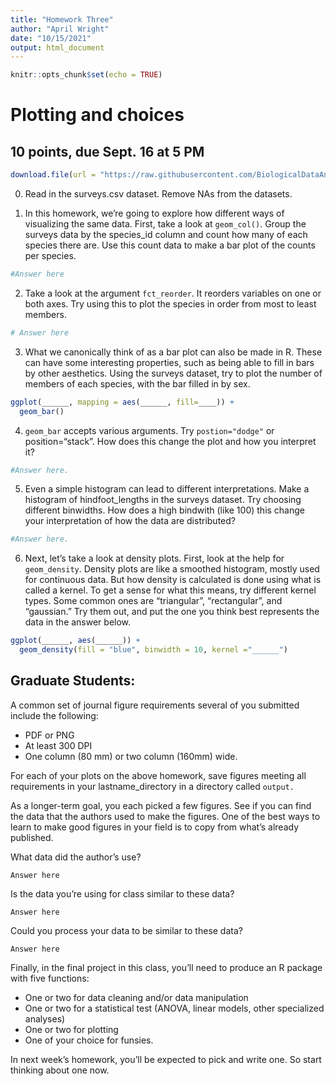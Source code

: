 ```yaml
---
title: "Homework Three"
author: "April Wright"
date: "10/15/2021"
output: html_document
---
```


```r
knitr::opts_chunk$set(echo = TRUE)
```

# Plotting and choices

## 10 points, due Sept. 16 at 5 PM

```r
download.file(url = "https://raw.githubusercontent.com/BiologicalDataAnalysis2019/2022/main/vignettes/homework_3.Rmd", destfile = "/cloud/project/homeworks/homework_3.Rmd")
```

0. Read in the surveys.csv dataset. Remove NAs from the datasets.

1. In this homework, we're going to explore how different ways of visualizing the same data. First, take a look at `geom_col()`. Group the surveys data by the species_id column and count how many of each species there are. Use this count data to make a bar plot of the counts per species. 

```r
#Answer here

```
2. Take a look at the argument `fct_reorder`. It reorders variables on one or both axes. Try using this to plot the species in order from most to least members.

```r
# Answer here
```


3. What we canonically think of as a bar plot can also be made in R. These can have some interesting properties, such as being able to fill in bars by other aesthetics. Using the surveys dataset, try to plot the number of members of each species, with the bar filled in by sex.

```r
ggplot(______, mapping = aes(______, fill=____)) +
  geom_bar()

```


4. `geom_bar` accepts various arguments. Try `postion="dodge"` or position="stack". How does this change the plot and how you interpret it? 


```r

#Answer here.
```


5. Even a simple histogram can lead to different interpretations. Make a histogram of hindfoot_lengths in the surveys dataset. Try choosing different binwidths. How does a high bindwith (like 100) this change your interpretation of how the data are distributed? 

```r
#Answer here.
```


6. Next, let's take a look at density plots. First, look at the help for `geom_density`. Density plots are like a smoothed histogram, mostly used for continuous data. But how density is calculated is done using what is called a kernel. To get a sense for what this means, try different kernel types. Some common ones are "triangular", "rectangular", and "gaussian." Try them out, and put the one you think best represents the data in the answer below.


```r

ggplot(______, aes(______)) +
  geom_density(fill = "blue", binwidth = 10, kernel ="______")

```

## Graduate Students:

A common set of journal figure requirements several of you submitted include the following: 

+ PDF or PNG
+ At least 300 DPI
+ One column (80 mm) or two column (160mm) wide.

For each of your plots on the above homework, save figures meeting all requirements in your lastname_directory in a directory called `output.`

As a longer-term goal, you each picked a few figures. See if you can find the data that the authors used to make the figures. One of the best ways to learn to make good figures in your field is to copy from what's already published. 

What data did the author's use? 

```
Answer here
```

Is the data you're using for class similar to these data? 


```
Answer here
```

Could you process your data to be similar to these data?

```
Answer here
```

Finally, in the final project in this class, you'll need to produce an R package with five functions: 
 
+ One or two for data cleaning and/or data manipulation
+ One or two for a statistical test (ANOVA, linear models, other specialized analyses)
+ One or two for plotting
+ One of your choice for funsies.

In next week's homework, you'll be expected to pick and write one. So start thinking about one now.
